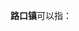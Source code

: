 '''路口镇'''可以指：
{{PRC admin/disambig|36/03/21/102/000|42/11/02/100/000|42/12/23/105/000|43/01/21/108/000|43/06/03/102/000}}
{{disambig|cat=三字中国镇名消歧义}}
